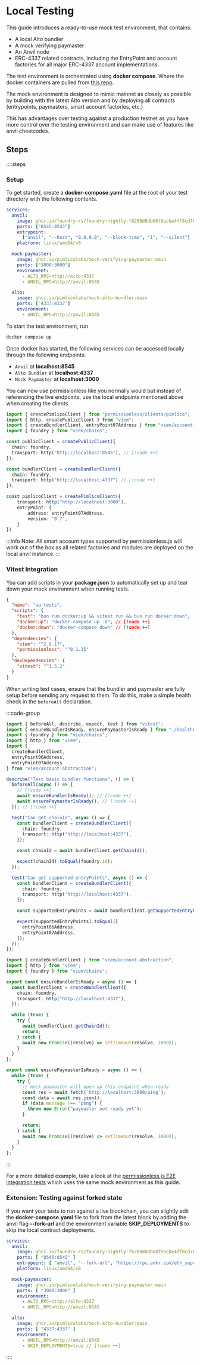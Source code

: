 
<VersionWarning version="0.2" />

# Local Testing

This guide introduces a ready-to-use mock test environment, that contains:

- A local Alto bundler
- A mock verifying paymaster
- An Anvil node
- ERC-4337 related contracts, including the EntryPoint and account factories for all major ERC-4337 account implementations.

The test environment is orchestrated using **docker compose**. Where the docker containers are pulled from [this repo](https://github.com/pimlicolabs/mock-aa-environment).

The mock environment is designed to mimic mainnet as closely as possible by building with the latest Alto version and by deploying all contracts (entrypoints, paymasters, smart account factories, etc.)

This has advantages over testing against a production testnet as you have more control over the testing environment and can make use of features like anvil cheatcodes.

## Steps

::::steps

### Setup

To get started, create a **docker-compose.yaml** file at the root of your test directory with the following contents.

```yaml [docker-compose.yaml]
services:
  anvil:
    image: ghcr.io/foundry-rs/foundry:nightly-f6208d8db68f9acbe4ff8cd76958309efb61ea0b
    ports: ["8545:8545"]
    entrypoint:
      ["anvil", "--host", "0.0.0.0", "--block-time", "1", "--silent"]
    platform: linux/amd64/v8

  mock-paymaster:
    image: ghcr.io/pimlicolabs/mock-verifying-paymaster:main
    ports: ["3000:3000"]
    environment:
      - ALTO_RPC=http://alto:4337
      - ANVIL_RPC=http://anvil:8545

  alto:
    image: ghcr.io/pimlicolabs/mock-alto-bundler:main
    ports: ["4337:4337"]
    environment:
      - ANVIL_RPC=http://anvil:8545
```

To start the test environment, run

```sh
docker compose up
```

Once docker has started, the following services can be accessed locally through the following endpoints:

- `Anvil` at **localhost:8545**
- `Alto Bundler` at **localhost:4337**
- `Mock Paymaster` at **localhost:3000**

You can now use permissionless like you normally would but instead of referencing the live endpoints, use the local endpoints mentioned above when creating the clients.

```ts [clients.ts] twoslash
import { createPimlicoClient } from "permissionless/clients/pimlico";
import { http, createPublicClient } from "viem";
import { createBundlerClient, entryPoint07Address } from "viem/account-abstraction"
import { foundry } from "viem/chains";

const publicClient = createPublicClient({
  chain: foundry,
  transport: http("http://localhost:8545"), // [!code ++]
});

const bundlerClient = createBundlerClient({
  chain: foundry,
  transport: http("http://localhost:4337") // [!code ++]
});

const pimlicoClient = createPimlicoClient({
    transport: http("http://localhost:3000"),
    entryPoint: {
        address: entryPoint07Address,
        version: "0.7",
    }
})
```

:::info
Note: All smart account types supported by permissionless.js will work out of the box as all related factories and modules are deployed on the local anvil instance.
:::

### Vitest Integration

You can add scripts in your **package.json** to automatically set up and tear down your mock environment when running tests.

```json [package.json]
{
  "name": "aa-tests",
  "scripts": {
    "test": "bun run docker:up && vitest run && bun run docker:down",
    "docker:up": "docker-compose up -d", // [!code ++]
    "docker:down": "docker-compose down" // [!code ++]
  },
  "dependencies": {
    "viem": "^2.9.17",
    "permissionless": "^0.1.35"
  },
  "devDependencies": {
    "vitest": "^1.5.2"
  }
}
```

When writing test cases, ensure that the bundler and paymaster are fully setup before sending any request to them. To do this, make a simple health check in the `beforeAll` declaration.

:::code-group

```ts [basic.test.ts]
import { beforeAll, describe, expect, test } from "vitest";
import { ensureBundlerIsReady, ensurePaymasterIsReady } from "./healthCheck";
import { foundry } from "viem/chains";
import { http } from "viem";
import {
  createBundlerClient,
  entryPoint06Address,
  entryPoint07Address
} from "viem/account-abstraction";

describe("Test basic bundler functions", () => {
  beforeAll(async () => {
    // [!code ++]
    await ensureBundlerIsReady(); // [!code ++]
    await ensurePaymasterIsReady(); // [!code ++]
  }); // [!code ++]

  test("Can get chainId", async () => {
    const bundlerClient = createBundlerClient({
      chain: foundry,
      transport: http("http://localhost:4337"),
    });

    const chainId = await bundlerClient.getChainId();

    expect(chainId).toEqual(foundry.id);
  });

  test("Can get supported entryPoints", async () => {
    const bundlerClient = createBundlerClient({
      chain: foundry,
      transport: http("http://localhost:4337"),
    });

    const supportedEntryPoints = await bundlerClient.getSupportedEntryPoints();

    expect(supportedEntryPoints).toEqual([
      entryPoint06Address,
      entryPoint07Address,
    ]);
  });
});
```

```ts [healthCheck.ts] twoslash
import { createBundlerClient } from "viem/account-abstraction";
import { http } from "viem";
import { foundry } from "viem/chains";

export const ensureBundlerIsReady = async () => {
  const bundlerClient = createBundlerClient({
    chain: foundry,
    transport: http("http://localhost:4337"),
  });

  while (true) {
    try {
      await bundlerClient.getChainId();
      return;
    } catch {
      await new Promise((resolve) => setTimeout(resolve, 1000));
    }
  }
};

export const ensurePaymasterIsReady = async () => {
  while (true) {
    try {
      // mock paymaster will open up this endpoint when ready
      const res = await fetch(`http://localhost:3000/ping`);
      const data = await res.json();
      if (data.message !== "pong") {
        throw new Error("paymaster not ready yet");
      }

      return;
    } catch {
      await new Promise((resolve) => setTimeout(resolve, 1000));
    }
  }
};
```

:::

For a more detailed example, take a look at the [permissionless.js E2E integration tests](https://github.com/pimlicolabs/permissionless.js/tree/main/packages/permissionless-test) which uses the same mock environment as this guide.

### Extension: Testing against forked state

If you want your tests to run against a live blockchain, you can slightly edit the **docker-compose.yaml** file to fork from the latest block by adding the anvil flag **--fork-url** and the environment variable **SKIP_DEPLOYMENTS** to skip the local contract deployments.

```yaml [docker-compose.yaml]
services:
  anvil:
    image: ghcr.io/foundry-rs/foundry:nightly-f6208d8db68f9acbe4ff8cd76958309efb61ea0b
    ports: [ "8545:8545" ]
    entrypoint: [ "anvil", "--fork-url", "https://rpc.ankr.com/eth_sepolia", "--chain-id", "11155111", "--host", "0.0.0.0", "--block-time", "0.1", "--silent"] // [!code ++]
    platform: linux/amd64/v8

  mock-paymaster:
    image: ghcr.io/pimlicolabs/mock-verifying-paymaster:main
    ports: [ "3000:3000" ]
    environment:
      - ALTO_RPC=http://alto:4337
      - ANVIL_RPC=http://anvil:8545

  alto:
    image: ghcr.io/pimlicolabs/mock-alto-bundler:main
    ports: [ "4337:4337" ]
    environment:
      - ANVIL_RPC=http://anvil:8545
      - SKIP_DEPLOYMENTS=true // [!code ++]
```

::::
